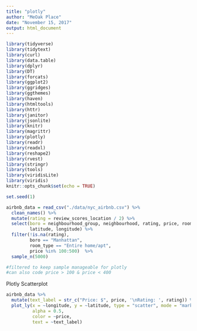 ```yaml
---
title: "plotly"
author: "MeOak Place"
date: "November 15, 2017"
output: html_document
---
```


```r
library(tidyverse)
library(tidytext)
library(curl)
library(data.table)
library(dplyr)
library(DT)
library(forcats)
library(ggplot2)
library(ggridges)
library(ggthemes)
library(haven)
library(htmltools)
library(httr)
library(janitor)
library(jsonlite)
library(knitr)
library(magrittr)
library(plotly)
library(readr)
library(readxl)
library(reshape2)
library(rvest)
library(stringr)
library(tools)
library(viridisLite)
library(viridis)
knitr::opts_chunk$set(echo = TRUE)
```

```r
set.seed(1)

airbnb_data = read_csv("./data/nyc_airbnb.csv") %>%
  clean_names() %>%
  mutate(rating = review_scores_location / 2) %>%
  select(boro = neighbourhood_group, neighbourhood, rating, price, room_type,
         latitude, longitude) %>%
  filter(!is.na(rating), 
         boro == "Manhattan",
         room_type == "Entire home/apt",
         price %in% 100:500)  %>% 
  sample_n(5000)

#filtered to keep sample manageable for plotly
#can also code price > 100 & price < 400
```

Plotly Scatterplot
```r
airbnb_data %>%
  mutate(text_label = str_c("Price: $", price, '\nRating: ', rating)) %>% 
  plot_ly(x = ~longitude, y = ~latitude, type = "scatter", mode = "markers",
          alpha = 0.5, 
          color = ~price,
          text = ~text_label)
```

